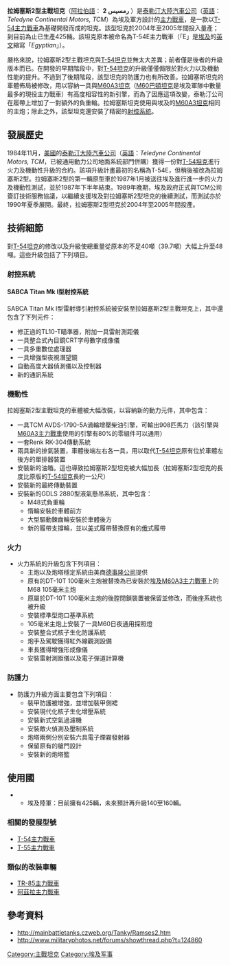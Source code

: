 {{no footnotes|time=2015-11-21T06:51:58+00:00}}
{{Infobox Weapon|is_vehicle=yes
| name= 拉姆塞斯2型主力戰車 [[File:Flag_of_Egypt.svg|30px]]<br/>2 رمسيس
| image=
| caption=
| type=[[主力戰車|主力戰車]]
| origin={{flagcountry|Egypt}}
<!-- Service history -->
|service= 2005年至今
|用戶={{flagcountry|Egypt}}
|衍生自= [[T-54/55系列主战坦克|T-54坦克]]
|wars=
|designer=
|design_date=
|manufacturer=
|unit_cost=
|production_date=
|number=大於425輛
|variants=
| crew=4人（車長、炮手、裝填手、駕駛）
| length=9.60公尺（主炮向前）<br/>7.05公尺（車身長度）
| width=3.42公尺
| height=2.40公尺
| weight=48[[公噸|公噸]]
| armour=[[反應裝甲|反應式裝甲]]
| primary_armament=1×105毫米 [[L7線膛炮|M68線膛炮]]
| secondary_armament=1×7.62毫米SGMT中型[[同軸武器|同軸機槍]]<br />1×[[M2重機槍|M2重機槍]]
| engine=TCM AVDS-1790-5A渦輪增壓柴油發動機
| engine_power=908匹[[馬力|馬力]]
| suspension= GDLS 2880型液氣懸吊系統
| speed=道路上：69公里/小時<br />越野時：42公里/小時
| pw_ratio=18匹/噸
| vehicle_range=530[[公里|公里]](300[[英里|英里]])
}}
{{冷戰後的坦克}}
'''拉姆塞斯2型主戰坦克'''（[[阿拉伯語|阿拉伯語]]： '''2 رمسيس''' ）是[[泰勒汀大陸汽車公司|泰勒汀大陸汽車公司]]（[[英語|英語]]：''Teledyne Continental Motors, TCM''）為埃及軍方設計的[[主力戰車|主力戰車]]，是一款以[[T-54/55系列主战坦克|T-54主力戰車]]為基礎開發而成的坦克。該型坦克於2004年至2005年間投入量產；到目前為止已生產425輛。該坦克原本被命名為T-54E主力戰車（「E」是[[埃及|埃及]]的[[英文|英文]]縮寫「''Egyptian''」）。

嚴格來說，拉姆塞斯2型主戰坦克與[[T-54坦克|T-54坦克]]並無太大差異；前者僅是後者的升級版本而已。在開發的早期階段中，對[[T-54坦克|T-54坦克]]的升級僅僅侷限於對火力以及機動性能的提升。不過到了後期階段，該型坦克的防護力也有所改善。拉姆塞斯坦克的車體佈局被修改，用以容納一具與[[M60巴頓|M60A3坦克]]（[[M60巴頓|M60巴頓坦克]]是埃及軍隊中數量最多的現役主力戰車）有高度相容性的新引擎，而為了因應這項改變，泰勒汀公司在履帶上增加了一對額外的負重輪。拉姆塞斯坦克使用與埃及的[[M60巴頓|M60A3坦克]]相同的主炮；除此之外，該型坦克還安裝了精密的[[火控系统|射控系統]]。

== 發展歷史 ==
1984年11月，[[美國|美國]]的[[泰勒汀大陸汽車公司|泰勒汀大陸汽車公司]]（[[英語|英語]]：''Teledyne Continental Motors, TCM''，已被通用動力公司地面系統部門併購）獲得一份對[[T-54坦克|T-54坦克]]進行火力及機動性升級的合約。該項升級計畫最初的名稱為T-54E，但稍後被改為拉姆塞斯2型。拉姆塞斯2型的第一輛原型車於1987年1月被送往埃及進行進一步的火力及機動性測試，並於1987年下半年結束。1989年晚期，埃及政府正式與TCM公司簽訂技術服務協議，以繼續支援埃及對拉姆塞斯2型坦克的後續測試，而測試亦於1990年夏季展開。最終，拉姆塞斯2型坦克於2004年至2005年間投產。

== 技術細節 ==
對[[T-54坦克|T-54坦克]]的修改以及升級使總重量從原本的不足40噸（39.7噸）大幅上升至48噸。這些升級包括了下列項目。

=== 射控系統 ===

==== SABCA Titan Mk I型射控系統 ====
SABCA Titan Mk I型雷射導引射控系統被安裝至拉姆塞斯2型主戰坦克上，其中還包含了下列元件：
* 修正過的TL10-T瞄準器，附加一具雷射測距儀
* 一具整合式內目鏡CRT字母數字成像儀
* 一具多重數位處理器
* 一具增強型夜視潛望鏡
* 自動高度大器偵測儀以及控制器
* 新的通訊系統

=== 機動性 ===
拉姆塞斯2型主戰坦克的車體被大幅改裝，以容納新的動力元件，其中包含： 
* 一具TCM AVDS-1790-5A渦輪增壓柴油引擎，可輸出908匹馬力（該引擎與[[M60巴頓|M60A3主力戰車]]使用的引擎有80%的零組件可以通用）
* 一套Renk RK-304傳動系統
* 兩具新的排氣裝置，車體後端左右各一具，用以取代[[T-54坦克|T-54坦克]]原有位於車體左後方的單排器裝置
* 安裝新的油箱。這也導致拉姆塞斯2型坦克被大幅加長（拉姆塞斯2型坦克的長度比原版的[[T-54坦克|T-54坦克]]長約一公尺）
* 安裝新的最終傳動裝置 
* 安裝新的GDLS 2880型液氣懸吊系統，其中包含：
** M48式負重輪
** 惰輪安裝於車體前方
** 大型驅動鍊齒輪安裝於車體後方
** 新的履帶支撐輪，並以[[美国|美]]式履帶替換原有的[[俄|俄]]式履帶

=== 火力 ===
* 火力系統的升級包含下列項目：
** 主炮以及炮塔穩定系統由美商[[德事隆|德事隆公司]]提供
** 原有的DT-10T 100毫米主炮被替換為已安裝於[[埃及|埃及]][[M60巴頓|M60A3主力戰車]]上的M68 105毫米主炮
** 原屬於DT-10T 100毫米主炮的後膛閉鎖裝置被保留並修改，而後座系統也被升級
** 安裝標準型炮口基準系統
** 105毫米主炮上安裝了一具M60日夜通用探照燈
** 安裝整合式核子生化防護系統
** 炮手及駕駛獲得紅外線觀測設備
** 車長獲得增強形成像儀
** 安裝雷射測距儀以及電子彈道計算機

=== 防護力 ===
* 防護力升級方面主要包含下列項目： 
** 裝甲防護被增強，並增加裝甲側裙
** 安裝現代化核子生化增壓系統
** 安裝新式空氣過濾機 
** 安裝敵火偵測及壓制系統
** 炮塔兩側分別安裝六具電子煙霧發射器
** 保留原有的艙門設計
** 安裝新的炮塔籃

== 使用國 ==
* {{EGY}}
** 埃及陸軍：目前擁有425輛，未來預計再升級140至160輛。

=== 相關的發展型號 ===
* [[T-54/55系列主战坦克|T-54主力戰車]]
* [[T-54/55系列主战坦克|T-55主力戰車]]

=== 類似的改裝車輛 ===
* [[TR-85主戰坦克|TR-85主力戰車]]
* [[阿茲拉主戰坦克|阿茲拉主力戰車]]

== 參考資料 ==
* http://mainbattletanks.czweb.org/Tanky/Ramses2.htm {{Wayback|url=http://mainbattletanks.czweb.org/Tanky/Ramses2.htm |date=20191230001712 }}
* http://www.militaryphotos.net/forums/showthread.php?t=124860 {{Wayback|url=http://www.militaryphotos.net/forums/showthread.php?t=124860 |date=20190914032744 }}
{{主力戰車}}
[[Category:主戰坦克|Category:主戰坦克]]
[[Category:埃及军事|Category:埃及军事]]